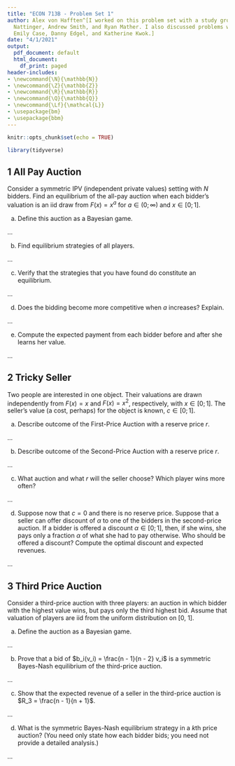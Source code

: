 ```yaml
---
title: "ECON 713B - Problem Set 1"
author: Alex von Hafften^[I worked on this problem set with a study group of Michael
  Nattinger, Andrew Smith, and Ryan Mather. I also discussed problems with Sarah Bass,
  Emily Case, Danny Edgel, and Katherine Kwok.]
date: "4/1/2021"
output:
  pdf_document: default
  html_document:
    df_print: paged
header-includes:
- \newcommand{\N}{\mathbb{N}}
- \newcommand{\Z}{\mathbb{Z}}
- \newcommand{\R}{\mathbb{R}}
- \newcommand{\Q}{\mathbb{Q}}
- \newcommand{\Lf}{\mathcal{L}}
- \usepackage{bm}
- \usepackage{bbm}
---
```


```r
knitr::opts_chunk$set(echo = TRUE)

library(tidyverse)
```

## 1 All Pay Auction

Consider a symmetric IPV (independent private values) setting with $N$ bidders. Find an equilibrium of the all-pay auction when each bidder's valuation is an iid draw from $F(x) = x^a$ for $a \in (0; \infty)$ and $x \in [0; 1]$.

(a) Define this auction as a Bayesian game.

...

(b) Find equilibrium strategies of all players.

...

(c) Verify that the strategies that you have found do constitute an equilibrium.

...

(d) Does the bidding become more competitive when $a$ increases? Explain.

...

(e) Compute the expected payment from each bidder before and after she learns her value.

...

\pagebreak

## 2 Tricky Seller

Two people are interested in one object. Their valuations are drawn independently from $F(x) = x$ and $F(x) = x^2$, respectively, with $x \in [0; 1]$. The seller's value (a cost, perhaps) for the object is known, $c \in [0; 1]$.

(a) Describe outcome of the First-Price Auction with a reserve price $r$.

...

(b) Describe outcome of the Second-Price Auction with a reserve price $r$.

...

(c) What auction and what $r$ will the seller choose? Which player wins more often?

...

(d) Suppose now that $c = 0$ and there is no reserve price. Suppose that a seller can offer discount of $\alpha$ to one of the bidders in the second-price auction. If a bidder is offered a discount $\alpha \in [0; 1]$, then, if she wins, she pays only a fraction $\alpha$ of what she had to pay otherwise. Who should be offered a discount? Compute the optimal discount and expected revenues.

...

\pagebreak

## 3 Third Price Auction

Consider a third-price auction with three players: an auction in which bidder with the highest value wins, but pays only the third highest bid. Assume that valuation of players are iid from the uniform distribution on [0, 1].

(a) Define the auction as a Bayesian game.

...

(b) Prove that a bid of $b_i(v_i) = \frac{n - 1}{n - 2} v_i$ is a symmetric Bayes-Nash equilibrium of the third-price auction.

...

(c) Show that the expected revenue of a seller in the third-price auction is $R_3 = \frac{n - 1}{n + 1}$.

...

(d) What is the symmetric Bayes-Nash equilibrium strategy in a $k$th price auction? (You need only state how each bidder bids; you need not provide a detailed analysis.)

...